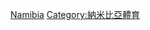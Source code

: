 {{Commons cat|Association football in Namibia}}

[[Category:非洲各國足球|Namibia]]
[[Category:納米比亞體育|Category:納米比亞體育]]